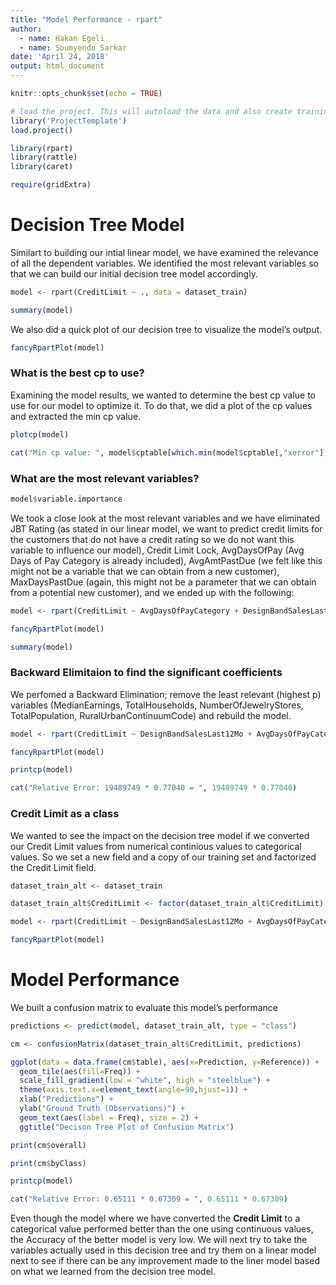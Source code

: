 ```yaml
---
title: "Model Performance - rpart"
author:
  - name: Hakan Egeli
  - name: Soumyendu Sarkar
date: 'April 24, 2018'
output: html_document
---
```


```r
knitr::opts_chunk$set(echo = TRUE)
```


```r

# load the project. This will autoload the data and also create training and test datasets
library('ProjectTemplate')
load.project()

```

```r

library(rpart)
library(rattle)
library(caret)

require(gridExtra)

```

# Decision Tree Model

Similart to building our intial linear model, we have examined the relevance of all the dependent variables. We identified the most relevant variables so that we can build our initial decision tree model accordingly.

```r

model <- rpart(CreditLimit ~ ., data = dataset_train)

```

```r

summary(model)

```

We also did a quick plot of our decision tree to visualize the model's output.

```r

fancyRpartPlot(model)

```

### What is the best cp to use?

Examining the model results, we wanted to determine the best cp value to use for our model to optimize it. To do that, we did a plot of the cp values and extracted the min cp value.

```r

plotcp(model)

```

```r

cat("Min cp value: ", model$cptable[which.min(model$cptable[,"xerror"]),"CP"])

```

### What are the most relevant variables?

```r

model$variable.importance

```

We took a close look at the most relevant variables and we have eliminated JBT Rating (as stated in our linear model, we want to predict credit limits for the customers that do not have a credit rating so we do not want this variable to influence our model), Credit Limit Lock, AvgDaysOfPay (Avg Days of Pay Category is already included), AvgAmtPastDue (we felt like this might not be a variable that we can obtain from a new customer), MaxDaysPastDue (again, this might not be a parameter that we can obtain from a potential new customer), and we ended up with the following:

```r

model <- rpart(CreditLimit ~ AvgDaysOfPayCategory + DesignBandSalesLast12Mo + SalesLastYr + TotalSalesLast12Mo + AlternativeMetalSalesLast12Mo + MedianIncomeHouseholds + SalesCurrentYr + PlainBandSalesLast12Mo + MedianEarnings + TotalHouseholds + TotalPopulation + NumberOfJewelryStores + RuralUrbanContinuumCode, data = dataset_train, control = rpart.control(cp = 0.0169))

```

```r

fancyRpartPlot(model)

```

```r

summary(model)

```

### Backward Elimitaion to find the significant coefficients

We perfomed a Backward Elimination; remove the least relevant (highest p) variables (MedianEarnings, TotalHouseholds, NumberOfJewelryStores, TotalPopulation, RuralUrbanContinuumCode) and rebuild the model.

```r

model <- rpart(CreditLimit ~ DesignBandSalesLast12Mo + AvgDaysOfPayCategory + SalesLastYr + TotalSalesLast12Mo + AlternativeMetalSalesLast12Mo + SalesCurrentYr + PlainBandSalesLast12Mo + MedianIncomeHouseholds, data = dataset_train, control = rpart.control(cp = 0.01))

```

```r

fancyRpartPlot(model)

```

```r

printcp(model)

```

```r

cat("Relative Error: 19489749 * 0.77040 = ", 19489749 * 0.77040)

```

### Credit Limit as a class

We wanted to see the impact on the decision tree model if we converted our Credit Limit values from numerical continious values to categorical values. So we set a new field and a copy of our training set and factorized the Credit Limit field.

```r
dataset_train_alt <- dataset_train

dataset_train_alt$CreditLimit <- factor(dataset_train_alt$CreditLimit) 

model <- rpart(CreditLimit ~ DesignBandSalesLast12Mo + AvgDaysOfPayCategory + SalesLastYr + TotalSalesLast12Mo + AlternativeMetalSalesLast12Mo + SalesCurrentYr + PlainBandSalesLast12Mo + MedianIncomeHouseholds, data = dataset_train_alt, control = rpart.control(cp = 0.002), method="class")

```

```r

fancyRpartPlot(model)

```

# Model Performance 

We built a confusion matrix to evaluate this model's performance

```r

predictions <- predict(model, dataset_train_alt, type = "class")

cm <- confusionMatrix(dataset_train_alt$CreditLimit, predictions)

```

```r

ggplot(data = data.frame(cm$table), aes(x=Prediction, y=Reference)) +
  geom_tile(aes(fill=Freq)) + 
  scale_fill_gradient(low = "white", high = "steelblue") +
  theme(axis.text.x=element_text(angle=90,hjust=1)) +
  xlab("Predictions") +
  ylab("Ground Truth (Observations)") +
  geom_text(aes(label = Freq), size = 2) +
  ggtitle("Decison Tree Plot of Confusion Matrix")

```

```r

print(cm$overall)

```

```r

print(cm$byClass)

```


```r

printcp(model)

```

```r

cat("Relative Error: 0.65111 * 0.67309 = ", 0.65111 * 0.67309)

```


Even though the model where we have converted the **Credit Limit** to a categorical value performed better than the one using continuous values, the Accuracy of the better model is very low. We will next try to take the variables actually used in this decision tree and try them on a linear model next to see if there can be any improvement made to the liner model based on what we learned from the decision tree model.


